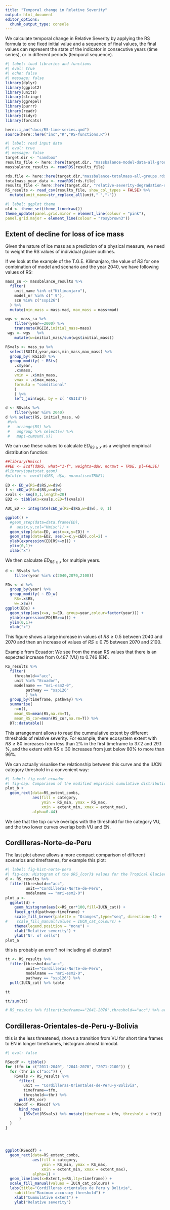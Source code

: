 ```yaml
---
title: "Temporal change in Relative Severity"
output: html_document
editor_options: 
  chunk_output_type: console
---
```



We calculate temporal change in Relative Severity by applying the RS formula to one fixed initial value and a sequence of final values, the final values can represent the state of the indicator in consecutive years (time series), or in different periods (temporal sequence). 

```r
#| label: load libraries and functions
#| eval: true
#| echo: false
#| message: false
library(dplyr)
library(ggplot2)
library(units)
library(stringr)
library(ggrepel)
library(purrr)
library(readr)
library(tidyr)
library(forcats)

here::i_am("docs/RS-time-series.qmd")
source(here::here("inc","R","RS-functions.R"))
```

```r
#| label: read input data 
#| eval: true
#| message: false
target.dir <- "sandbox"
results_file <- here::here(target.dir, "massbalance-model-data-all-groups.rds")
massbalance_results <- readRDS(results_file)

rds.file <- here::here(target.dir,"massbalance-totalmass-all-groups.rds")
totalmass_year_data <- readRDS(rds.file)
results_file <- here::here(target.dir, "relative-severity-degradation-suitability-all-tropical-glaciers.csv")
RS_results <- read_csv(results_file, show_col_types = FALSE) %>%
  mutate(unit_name=str_replace_all(unit," ","-"))
```

```r
#| label: ggplot theme
old <- theme_set(theme_linedraw())
theme_update(panel.grid.minor = element_line(colour = "pink"),
panel.grid.major = element_line(colour = "rosybrown3"))
```


## Extent of decline for loss of ice mass

Given the nature of ice mass as a prediction of a physical measure, we need to weight the RS values of individual glacier outlines. 

If we look at the example of the T.G.E. Kilimanjaro, the value of $RS$ for one combination of model and scenario and the year 2040, we have following values of RS:

```r
mass_su <- massbalance_results %>% 
  filter(
    unit_name %in% c("Kilimanjaro"),
    model_nr %in% c(" 9"),
    scn %in% c("ssp126")
  ) %>%
  mutate(min_mass = mass-mad, max_mass = mass+mad) 

wgs <- mass_su %>% 
    filter(year==2000) %>% 
    transmute(RGIId,initial_mass=mass) 
 wgs <- wgs   %>% 
    mutate(w=initial_mass/sum(wgs$initial_mass))

RSvals <- mass_su %>% 
  select(RGIId,year,mass,min_mass,max_mass) %>% 
  group_by( RGIId) %>% 
  group_modify( ~ RSts(
    .x$year,
    .x$mass,
    vmin = .x$min_mass,
    vmax = .x$max_mass,
    formula = "conditional"
    )
    ) %>% 
    left_join(wgs, by = c( "RGIId")) 

d <- RSvals %>% 
    filter(year %in% 2040)
d %>% select(RS, initial_mass, w) 
 #%>%
 #   arrange(RS) %>%
 #   ungroup %>% select(w) %>%
 #   map(~cumsum(.x))
```

We can use these values to calculate $ED_{RS≥x}$ as a weighed empirical distribution function:

```r
##library(Hmisc)
##ED <- Ecdf(d$RS, what="1-f", weights=d$w, normwt = TRUE, pl=FALSE)
#library(spatstat.geom)
#plot(e <- ewcdf(d$RS, d$w, normalise=TRUE))
 
ED <- ED_w(RS=d$RS,w=d$w)
f <- cED_w(RS=d$RS,w=d$w)
xvals <- seq(0,1,length=20)
ED2 <- tibble(x=xvals,cED=f(xvals)) 

AUC_ED <- integrate(cED_w(RS=d$RS,w=d$w), 0, 1)

ggplot() + 
  #geom_step(data=data.frame(ED),
  #  aes(x,y,col="Hmisc")) +
  geom_step(data=ED, aes(x=x,y=ED)) +
  geom_step(data=ED2, aes(x=x,y=cED),col=2) +
  ylab(expression(ED[RS>=x])) +
  ylim(0,1)+
  xlab("x")
```

We then calculate $ED_{RS≥x}$ for multiple years.

```r
d <- RSvals %>% 
    filter(year %in% c(2040,2070,2100))

EDs <- d %>% 
  group_by(year) %>% 
  group_modify( ~ ED_w(
    RS=.x$RS,
    w=.x$w))
ggplot(EDs) + 
  geom_step(aes(x=x, y=ED, group=year,colour=factor(year))) +
  ylab(expression(ED[RS>=x])) +
  ylim(0,1)+
  xlab("x")

```

This figure shows a large increase in values of $RS≥0.5$ between 2040 and 2070 and then an increase of values of $RS≥0.75$ between 2070 and 2100.


 Example from Ecuador:
 We see from the mean RS values that there is an expected increase from 0.487 (VU) to 0.746 (EN).

```r
RS_results %>% 
  filter(
    threshold=="acc",
    unit %in% "Ecuador",
    modelname == "mri-esm2-0",
         pathway == "ssp126"
         ) %>% 
  group_by(timeframe, pathway) %>% 
  summarise(
    n=n(),
    mean_RS=mean(RS,na.rm=T),
    mean_RS_cor=mean(RS_cor,na.rm=T)) %>% 
  DT::datatable()

```

This arrangement allows to read the cummulative extent by different thresholds of relative severity. For example, there ecosystem extent with $RS ≥ 80%$ increases from less than 2% in the first timeframe to 37.2 and 29.1 %, and the extent with $RS ≥ 30%$ increases from just below 80% to more than 96%. 

We can actually visualise the relationship between this curve and the IUCN category threshold in a convenient way:


```r
#| label: fig-ecdf-ecuador
#| fig-cap: Comparison of the modified empirical cumulative distribution function of the $RS_{cor}$ values for the Tropical Glacier Ecosystem of Ecuador with the thresholds for IUCN categories of threat. 
plot_b +
  geom_rect(data=RS_extent_combs, 
            aes(fill = category, 
                ymin = RS_min, ymax = RS_max,
                xmin = extent_min, xmax = extent_max),
            alpha=0.44)

```

We see that the top curve overlaps with the threshold for the category VU, and the two lower curves overlap both VU and EN.



## Cordilleras-Norte-de-Peru

The last plot above allows a more compact comparison of different scenarios and timeframes, for example this plot:

```r
#| label: fig-hist-norte-peru
#| fig-cap: Histogram of the $RS_{cor}$ values for the Tropical Glacier Ecosystem of Ecuador using the maximum accuracy threshold.
d <- RS_results %>% 
  filter(threshold=="acc", 
         unit=="Cordilleras-Norte-de-Peru", 
         modelname == "mri-esm2-0")
plot_a <- 
  ggplot(d) +
    geom_histogram(aes(x=RS_cor*100,fill=IUCN_cat)) +
    facet_grid(pathway~timeframe) +
    scale_fill_brewer(palette = "Oranges",type="seq", direction=-1) +
#    scale_fill_manual(values = IUCN_cat_colours) +
    theme(legend.position = "none") +
    xlab("Relative severity") +
    ylab("Nr. of cells") 
plot_a 
```
this is probably an error? not including all clusters?

```r
tt <- RS_results %>% 
  filter(threshold=="acc", 
         unit=="Cordilleras-Norte-de-Peru", 
         modelname == "mri-esm2-0",
         pathway == "ssp126") %>% 
  pull(IUCN_cat) %>% table

tt

tt/sum(tt)

# RS_results %>% filter(timeframe=="2041-2070",threshold=="acc") %>% arrange(desc(RS_cor)) %>% select(RS,RS_cor)

```

## Cordilleras-Orientales-de-Peru-y-Bolivia
this is the less threatened, shows a transition from VU for short time frames to EN in longer timeframes, histogram almost bimodal.

```r
#| eval: false

RSecdf <- tibble()
for (tfm in c("2011-2040", "2041-2070", "2071-2100")) {
  for (thr in c("acc")) {
    RSvals <- RS_results %>% 
      filter(
        unit == "Cordilleras-Orientales-de-Peru-y-Bolivia",
        timeframe==tfm,
        threshold==thr) %>% 
      pull(RS_cor)
    RSecdf <- RSecdf %>% 
      bind_rows(
        {RSvExt(RSvals) %>% mutate(timeframe = tfm, threshold = thr)}
      )
  }
}




ggplot(RSecdf) +
  geom_rect(data=RS_extent_combs, 
            aes(fill = category, 
                ymin = RS_min, ymax = RS_max,
                xmin = extent_min, xmax = extent_max),
            alpha=1) +
  geom_line(aes(x=Extent,y=RS,lty=timeframe)) +
  scale_fill_manual(values = IUCN_cat_colours) +
  labs(title="Cordilleras orientales de Peru y Bolivia", 
    subtitle="Maximum accuracy threshold") +
    xlab("Cummulative extent") +
    ylab("Relative severity")
```


